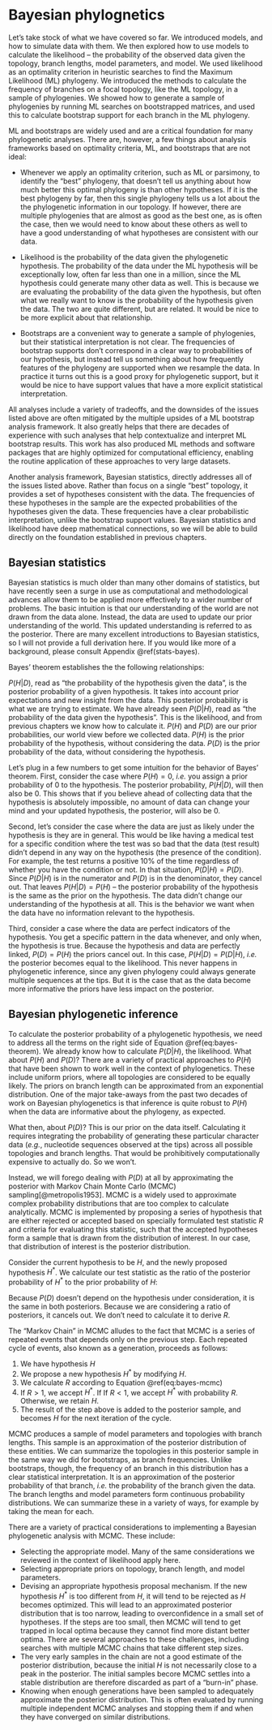 # Bayesian phylognetics

Let's take stock of what we have covered so far. We introduced models, and how to simulate data with them. We then explored how to use models to calculate the likelihood -- the probability of the observed data given the topology, branch lengths, model parameters, and model. We used likelihood as an optimality criterion in heuristic searches to find the Maximum Likelihood (ML) phylogeny. We introduced the methods to calculate the frequency of branches on a focal topology, like the ML topology, in a sample of phylogenies. We showed how to generate a sample of phylogenies by running ML searches on bootstrapped matrices, and used this to calculate bootstrap support for each branch in the ML phylogeny.

ML and bootstraps are widely used and are a critical foundation for many phylogenetic analyses. There are, however, a few things about analysis frameworks  based on optimality criteria, ML, and bootstraps that are not ideal:

- Whenever we apply an optimality criterion, such as ML or parsimony, to identify the "best" phylogeny, that doesn't tell us anything about how much better this optimal phylogeny is than other hypotheses. If it is the best phylogeny by far, then this single phylogeny tells us a lot about the the phylogenetic information in our topology. If however, there are multiple phylogenies that are almost as good as the best one, as is often the case, then we would need to know about these others as well to have a good understanding of what hypotheses are consistent with our data.

- Likelihood is the probability of the data given the phylogenetic hypothesis. The probability of the data under the ML hypothesis will be exceptionally low, often far less than one in a million, since the ML hypothesis could generate many other data as well. This is because we are evaluating the probability of the data given the hypothesis, but often what we really want to know is the probability of the hypothesis given the data. The two are quite different, but are related. It would be nice to be more explicit about that relationship.

- Bootstraps are a convenient way to generate a sample of phylogenies, but their statistical interpretation is not clear. The frequencies of bootstrap supports don't correspond in a clear way to probabilities of our hypothesis, but instead tell us something about how frequently features of the phylogeny are supported when we resample the data. In practice it turns out this is a good proxy for phylogenetic support, but it would be nice to have support values that have a more explicit statistical interpretation.

All analyses include a variety of tradeoffs, and the downsides of the issues listed above are often mitigated by the multiple upsides of a ML bootstrap analysis framework. It also greatly helps that there are decades of experience with such analyses that help contextualize and interpret ML bootstrap results. This work has also produced ML methods and software packages that are highly optimized for computational efficiency, enabling the routine application of these approaches to very large datasets.

Another analysis framework, Bayesian statistics, directly addresses all of the issues listed above. Rather than focus on a single "best" topology, it provides a set of hypotheses consistent with the data. The frequencies of these hypotheses in the sample are the expected probabilities of the hypotheses given the data. These frequencies have a clear probabilistic interpretation, unlike the bootstrap support values. Bayesian statistics and likelihood have deep mathematical connections, so we will be able to build directly on the foundation established in previous chapters. 

## Bayesian statistics

Bayesian statistics is much older than many other domains of statistics, but have recently seen a surge in use as computational and methodological advances allow them to be applied more effectively to a wider number of problems. The basic intuition is that our understanding of the world are not drawn from the data alone. Instead, the data are used to update our prior understanding of the world. This updated understanding is referred to as the posterior. There are many excellent introductions to Bayesian statistics, so I will not provide a full derivation here. If you would like more of a background, please consult Appendix \@ref(stats-bayes).

Bayes' theorem establishes the the following relationships:

\begin{equation} 
  P(H|D) = \frac{P(D|H)P(H)}{P(D)} 
  (\#eq:bayes-theorem)
\end{equation}

$P(H|D)$, read as "the probability of the hypothesis given the data", is the posterior probability of a given hypothesis. It takes into account prior expectations and new insight from the data. This posterior probability is what we are trying to estimate. We have already seen $P(D|H)$, read as "the probability of the data given the hypothesis". This is the likelihood, and from previous chapters we know how to calculate it. $P(H)$ and $P(D)$ are our prior probabilities, our world view before we collected data. $P(H)$ is the prior probability of the hypothesis, without considering the data. $P(D)$ is the prior probability of the data, without considering the hypothesis.

Let's plug in a few numbers to get some intuition for the behavior of Bayes' theorem. First, consider the case where $P(H)=0$, *i.e.* you assign a prior probability of $0$ to the hypothesis. The posterior probability, $P(H|D)$, will then also be $0$. This shows that if you believe ahead of collecting data that the hypothesis is absolutely impossible, no amount of data can change your mind and your updated hypothesis, the posterior, will also be $0$. 

Second, let's consider the case where the data are just as likely under the hypothesis is they are in general. This would be like having a medical test for a specific condition where the test was so bad that the data (test result) didn't depend in any way on the hypothesis (the presence of the condition). For example, the test returns a positive 10% of the time regardless of whether you have the condition or not. In that situation, $P(D|H)=P(D)$. Since $P(D|H)$ is in the numerator and $P(D)$ is in the denominator, they cancel out. That leaves $P(H|D)=P(H)$ -- the posterior probability of the hypothesis is the same as the prior on the hypothesis. The data didn't change our understanding of the hypothesis at all. This is the behavior we want when the data have no information relevant to the hypothesis.

Third, consider a case where the data are perfect indicators of the hypothesis. You get a specific pattern in the data whenever, and only when, the hypothesis is true. Because the hypothesis and data are perfectly linked, $P(D)=P(H)$ the priors cancel out. In this case, $P(H|D)=P(D|H)$, *i.e.* the posterior becomes equal to the likelihood. This never happens in phylogenetic inference, since any given phylogeny could always generate multiple sequences at the tips. But it is the case that as the data become more informative the priors have less impact on the posterior.

## Bayesian phylogenetic inference

To calculate the posterior probability of a phylogenetic hypothesis, we need to address all the terms on the right side of Equation \@ref(eq:bayes-theorem). We already know how to calculate $P(D|H)$, the likelihood. What about $P(H)$ and $P(D)$? There are a variety of practical approaches to $P(H)$ that have been shown to work well in the context of phylogenetics. These include uniform priors, where all topologies are considered to be equally likely. The priors on branch length can be approximated from an exponential distribution. One of the major take-aways from the past two decades of work on Bayesian phylogenetics is that inference is quite robust to $P(H)$ when the data are informative about the phylogeny, as expected.

What then, about $P(D)$? This is our prior on the data itself. Calculating it requires integrating the probability of generating these particular character data (*e.g.*, nucleotide sequences observed at the tips) across all possible topologies and branch lengths. That would be prohibitively computationally expensive to actually do. So we won't.

Instead, we will forego dealing with $P(D)$ at all by approximating the posterior with Markov Chain Monte Carlo (MCMC) sampling[@metropolis1953]. MCMC is a widely used to approximate complex probability distributions that are too complex to calculate analytically. MCMC is implemented by proposing a series of hypothesis that are either rejected or accepted based on specially formulated test statistic $R$ and criteria for evaluating this statistic, such that the accepted hypotheses form a sample that is drawn from the distribution of interest. In our case, that distribution of interest is the posterior distribution.

Consider the current hypothesis to be $H$, and the newly proposed hypothesis $H^*$. We calculate our test statistic as the ratio of the posterior probability of $H^*$ to the prior probability of $H$:

\begin{equation} 
  R = \frac{P(D|H^*)P(H^*)}{P(D)} \frac{P(D)}{P(D|H)P(H)} = \frac{P(D|H^*)P(H^*)}{P(D|H)P(H)}
  (\#eq:bayes-mcmc)
\end{equation}


Because $P(D)$ doesn't depend on the hypothesis under consideration, it is the same in both posteriors. Because we are considering a ratio of posteriors, it cancels out. We don't need to calculate it to derive $R$.

The "Markov Chain" in MCMC alludes to the fact that MCMC is a series of repeated events that depends only on the previous step. Each repeated cycle of events, also known as a generation, proceeds as follows:

1. We have hypothesis $H$
2. We propose a new hypothesis $H^*$ by modifying $H$.
3. We calculate $R$ according to Equation \@ref(eq:bayes-mcmc)
4. If $R>1$, we accept $H^*$. If If $R<1$, we accept $H^*$ with probability $R$. Otherwise, we retain $H$.
5. The result of the step above is added to the posterior sample, and becomes $H$ for the next iteration of the cycle.

MCMC produces a sample of model parameters and topologies with branch lengths. This sample is an approximation of the posterior distribution of these entities. We can summarize the topologies in this posterior sample in the same way we did for bootstraps, as branch frequencies. Unlike bootstraps, though, the frequency of an branch in this distribution has a clear statistical interpretation. It is an approximation of the posterior probability of that branch, *i.e.* the probability of the branch given the data. The branch lengths and model parameters form continuous probability distributions. We can summarize these in a variety of ways, for example by taking the mean for each.

There are a variety of practical considerations to implementing a Bayesian phylogenetic analysis with MCMC. These include:

- Selecting the appropriate model. Many of the same considerations we reviewed in the context of likelihood apply here. 
- Selecting appropriate priors on topology, branch length, and model parameters.
- Devising an appropriate hypothesis proposal mechanism. If the new hypothesis $H^*$ is too different from $H$, it will tend to be rejected as $H$ becomes optimized. This will lead to an approximated posterior distribution that is too narrow, leading to overconfidence in a small set of hypotheses. If the steps are too small, then MCMC will tend to get trapped in local optima because they cannot find more distant better optima. There are several approaches to these challenges, including searches with multiple MCMC chains that take different step sizes.
- The very early samples in the chain are not a good estimate of the posterior distribution, because the initial $H$ is 
not necessarily close to a peak in the posterior. The initial samples becore MCMC settles into a stable distribution are therefore discarded as part of a "burn-in" phase.
- Knowing when enough generations have been sampled to adequately approximate the posterior distribution. This is often evaluated by running multiple independent MCMC analyses and stopping them if and when they have converged on similar distributions.
